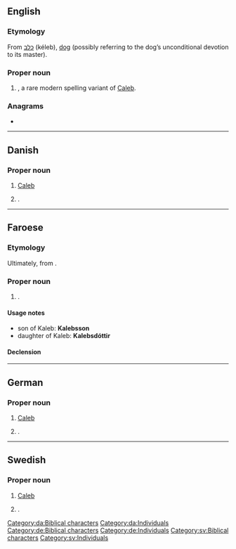 ==English==

===Etymology===
From {{etyl|he|en}} [[כלב]] (kéleb), [[dog]] (possibly referring to the dog’s unconditional devotion to its master).

===Proper noun===
{{en-proper noun}}

# {{given name|male|from=Hebrew}}, a rare modern spelling variant of [[Caleb]].

===Anagrams===
* {{anagrams|en|Balke|Blake|blake|bleak}}

----

==Danish==

===Proper noun===
{{head|da|proper noun}}

# [[Caleb]] {{qualifier|biblical character}}
# {{lb|da|rare}} {{given name|male|lang=da}}.

[[Category:da:Biblical characters]]
[[Category:da:Individuals]]

----

==Faroese==

===Etymology===
Ultimately, from {{der|fo|he|כֶּלֶב|gloss=dog|tr=kéleb}}.

===Proper noun===
{{head|fo|proper noun|g=m}}

# {{given name|male|lang=fo}}.

====Usage notes====
* son of Kaleb: '''Kalebsson'''
* daughter of Kaleb: '''Kalebsdóttir'''

====Declension====
{{fo-decl-proper-noun-s-indef|Kaleb|Kaleb|Kalebi|Kalebs}}

----

==German==

===Proper noun===
{{head|de|proper noun}}

# [[Caleb]] {{qualifier|biblical character}}
# {{lb|de|rare}} {{given name|male|lang=de}}.

[[Category:de:Biblical characters]]
[[Category:de:Individuals]]

----

==Swedish==

===Proper noun===
{{head|sv|proper noun}}

# [[Caleb]] {{qualifier|biblical character}}
# {{lb|sv|rare}} {{given name|male|lang=sv}}.

[[Category:sv:Biblical characters]]
[[Category:sv:Individuals]]
